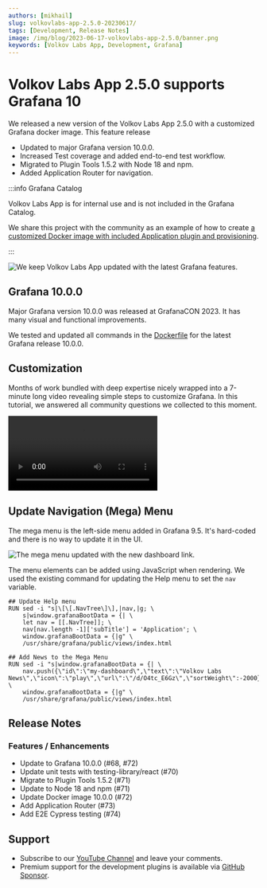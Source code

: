 ```yaml
---
authors: [mikhail]
slug: volkovlabs-app-2.5.0-20230617/
tags: [Development, Release Notes]
image: /img/blog/2023-06-17-volkovlabs-app-2.5.0/banner.png
keywords: [Volkov Labs App, Development, Grafana]
---
```



# Volkov Labs App 2.5.0 supports Grafana 10

We released a new version of the Volkov Labs App 2.5.0 with a customized Grafana docker image. This feature release

- Updated to major Grafana version 10.0.0.
- Increased Test coverage and added end-to-end test workflow.
- Migrated to Plugin Tools 1.5.2 with Node 18 and npm.
- Added Application Router for navigation.

:::info Grafana Catalog

Volkov Labs App is for internal use and is not included in the Grafana Catalog.

We share this project with the community as an example of how to create [a customized Docker image with included Application plugin and provisioning](https://github.com/volkovlabs/volkovlabs-app).

:::

<Image
  title="We keep Volkov Labs App updated with the latest Grafana features."
  src="/img/blog/2023-06-17-volkovlabs-app-2.5.0/app.png"
  lazy={false}
/>

## Grafana 10.0.0

Major Grafana version 10.0.0 was released at GrafanaCON 2023. It has many visual and functional improvements.

We tested and updated all commands in the [Dockerfile](https://github.com/VolkovLabs/volkovlabs-app/blob/main/Dockerfile) for the latest Grafana release 10.0.0.

## Customization

Months of work bundled with deep expertise nicely wrapped into a 7-minute long video revealing simple steps to customize Grafana. In this tutorial, we answered all community questions we collected to this moment.

<Video
  src="https://www.youtube.com/embed/ChI78v4UZc0"
  title="How to customize Grafana 9.4. A cheat-sheet for Docker container and Windows."
/>

## Update Navigation (Mega) Menu

The mega menu is the left-side menu added in Grafana 9.5. It's hard-coded and there is no way to update it in the UI.

<Image
  title="The mega menu updated with the new dashboard link."
  src="/img/blog/2022-08-14-customize-grafana/menu.png"
/>

The menu elements can be added using JavaScript when rendering. We used the existing command for updating the Help menu to set the `nav` variable.

```docker
## Update Help menu
RUN sed -i "s|\[\[.NavTree\]\],|nav,|g; \
    s|window.grafanaBootData = {| \
    let nav = [[.NavTree]]; \
    nav[nav.length -1]['subTitle'] = 'Application'; \
    window.grafanaBootData = {|g" \
    /usr/share/grafana/public/views/index.html

## Add News to the Mega Menu
RUN sed -i "s|window.grafanaBootData = {| \
    nav.push({\"id\":\"my-dashboard\",\"text\":\"Volkov Labs News\",\"icon\":\"play\",\"url\":\"/d/O4tc_E6Gz\",\"sortWeight\":-2000}); \
    window.grafanaBootData = {|g" \
    /usr/share/grafana/public/views/index.html
```

## Release Notes

### Features / Enhancements

- Update to Grafana 10.0.0 (#68, #72)
- Update unit tests with testing-library/react (#70)
- Migrate to Plugin Tools 1.5.2 (#71)
- Update to Node 18 and npm (#71)
- Update Docker image 10.0.0 (#72)
- Add Application Router (#73)
- Add E2E Cypress testing (#74)

## Support

- Subscribe to our [YouTube Channel](https://www.youtube.com/@volkovlabs) and leave your comments.
- Premium support for the development plugins is available via [GitHub Sponsor](https://github.com/sponsors/VolkovLabs).
